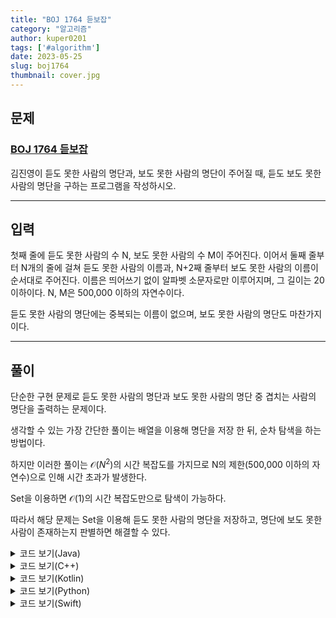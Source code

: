 ---
title: "BOJ 1764 듣보잡"
category: "알고리즘"
author: kuper0201
tags: ['#algorithm']
date: 2023-05-25
slug: boj1764
thumbnail: cover.jpg
---


## 문제

### <a href="https://boj.kr/1764" target="_blank">BOJ 1764 듣보잡</a>

김진영이 듣도 못한 사람의 명단과, 보도 못한 사람의 명단이 주어질 때, 듣도 보도 못한 사람의 명단을 구하는 프로그램을 작성하시오.

---

## 입력

첫째 줄에 듣도 못한 사람의 수 N, 보도 못한 사람의 수 M이 주어진다. 이어서 둘째 줄부터 N개의 줄에 걸쳐 듣도 못한 사람의 이름과, N+2째 줄부터 보도 못한 사람의 이름이 순서대로 주어진다. 이름은 띄어쓰기 없이 알파벳 소문자로만 이루어지며, 그 길이는 20 이하이다. N, M은 500,000 이하의 자연수이다.

듣도 못한 사람의 명단에는 중복되는 이름이 없으며, 보도 못한 사람의 명단도 마찬가지이다.

---

## 풀이

단순한 구현 문제로 듣도 못한 사람의 명단과 보도 못한 사람의 명단 중 겹치는 사람의 명단을 출력하는 문제이다.

생각할 수 있는 가장 간단한 풀이는 배열을 이용해 명단을 저장 한 뒤, 순차 탐색을 하는 방법이다.

하지만 이러한 풀이는 $\mathcal{O}(N^{2})$의 시간 복잡도를 가지므로 N의 제한(500,000 이하의 자연수)으로 인해 시간 초과가 발생한다.

 Set을 이용하면 $\mathcal{O}(1)$의 시간 복잡도만으로 탐색이 가능하다.
 
 따라서 해당 문제는 Set을 이용해 듣도 못한 사람의 명단을 저장하고, 명단에 보도 못한 사람이 존재하는지 판별하면 해결할 수 있다.

<details markdown="1">
<summary>코드 보기(Java)</summary>

```javascript
import java.io.*;
import java.util.*;

public class Main {
    public static void main(String[] args) throws Exception {
        BufferedReader br = new BufferedReader(new InputStreamReader(System.in));
        HashSet<String> list = new HashSet<>(); // 듣도 못한 사람의 명단
        ArrayList<String> res = new ArrayList<>(); // 듣보잡 명단 저장할 리스트

        // 명단의 수 입력
        String[] str = br.readLine().split(" ");

        // 듣도 못한 사람 명단 추가
        int M = Integer.parseInt(str[0]);
        for(int i = 0; i < M; i++) {
            list.add(br.readLine());
        }

        // 보도 못한 사람 입력
        int N = Integer.parseInt(str[1]);
        for(int i = 0; i < N; i++) {
            String tmp = br.readLine();
            // 듣도 못한 사람 명단에 보도 못한 사람이 존재하는 경우 => 듣보잡
            if(list.contains(tmp)) res.add(tmp);
        }

        // 사전순 출력을 위한 정렬
        Collections.sort(res);

        // 인원수와 명단 출력
        System.out.println(res.size());
        for(String out : res) System.out.println(out);
    }
}
```
</details>

<details markdown="1">
<summary>코드 보기(C++)</summary>

```cpp
#include <iostream>
#include <algorithm>
#include <vector>
#include <set>

#define fastio ios_base::sync_with_stdio(false); cin.tie(nullptr); cout.tie(nullptr)
#define endl '\n'

using namespace std;

int main() {
    fastio;
    
    set<string> list; // 듣도 못한 사람의 명단
    vector<string> res; // 듣보잡 명단 저장할 리스트

    // 명단의 수 입력
    int M, N;
    string s;
    cin >> M >> N;
    
    // 듣도 못한 사람 명단 추가
    for(int i = 0; i < M; i++) {
        cin >> s;
        list.insert(s);
    }

    // 보도 못한 사람 입력
    for(int i = 0; i < N; i++) {
        cin >> s;
        // 듣도 못한 사람 명단에 보도 못한 사람이 존재하는 경우 => 듣보잡
        if(list.find(s) != list.end()) res.push_back(s);
    }

    // 사전순 출력을 위한 정렬
    sort(res.begin(), res.end());

    // 인원수와 명단 출력
    cout << res.size() << endl;
    for(string out : res) cout << out << endl;
    
    return 0;
}
```
</details>

<details markdown="1">
<summary>코드 보기(Kotlin)</summary>

```javascript
import java.util.*
import java.io.*

fun main(args: Array<String>) = with(System.`in`.bufferedReader()) {
    var list: MutableSet<String> = mutableSetOf<String>() // 듣도 못한 사람의 명단
    var res = ArrayList<String>() // 듣보잡 명단 저장할 리스트
    
    // 명단의 수 입력
    var str = readLine().split(" ")

    // 듣도 못한 사람 명단 추가
    var M = str[0].toInt()
    for (i in 0 until M) {
        list.add(readLine())
    }

    // 보도 못한 사람 입력
    var N = str[1].toInt()
    for (i in 0 until N) {
        var tmp = readLine()
        // 듣도 못한 사람 명단에 보도 못한 사람이 존재하는 경우 => 듣보잡
        if(list.contains(tmp)) res.add(tmp)
    }

    // 사전순 출력을 위한 정렬
    res.sort()
    
    // 인원수와 명단 출력
    println(res.size)
    for (out in res) println(out)
}
```
</details>

<details markdown="1">
<summary>코드 보기(Python)</summary>

```python
from sys import stdin

def main():
    list = set() # 듣도 못한 사람의 명단
    res = []  # 듣보잡 명단 저장할 리스트

    # 명단의 수 입력
    str = stdin.readline().split(' ')

    # 듣도 못한 사람 명단 추가
    M = int(str[0])
    for i in range(M):
        list.add(stdin.readline().strip())
        
    # 보도 못한 사람 입력
    N = int(str[1])
    for i in range(N):
        tmp = stdin.readline().strip()
        # 듣도 못한 사람 명단에 보도 못한 사람이 존재하는 경우 = > 듣보잡
        if tmp in list:
            res.append(tmp)

    # 사전순 출력을 위한 정렬
    res.sort()

    # 인원수와 명단 출력
    print(len(res))
    for out in res:
        print(out)

if __name__ == "__main__":
    main()
```
</details>

<details markdown="1">
<summary>코드 보기(Swift)</summary>

```cpp
import Foundation

func main() {
    var list = Set<String>() // 듣도 못한 사람의 명단
    var res = Array<String>() // 듣보잡 명단 저장할 리스트
    
    // 명단의 수 입력
    var str = readLine()!.split(separator: " ")
    
    // 듣도 못한 사람 명단 추가
    var M = Int(str[0])!
    for i in 0..<M {
        list.insert(readLine()!)
    }
    
    // 보도 못한 사람 입력
    var N = Int(str[1])!
    for i in 0..<N {
        var tmp = readLine()!
        // 듣도 못한 사람 명단에 보도 못한 사람이 존재하는 경우 => 듣보잡
        if list.contains(tmp) {
            res.append(tmp)
        }
    }
    
    // 사전순 출력을 위한 정렬
    res.sort()
    
    // 인원수와 명단 출력
    print(res.count)
    for out in res {
        print(out)
    }
}

main()
```
</details>